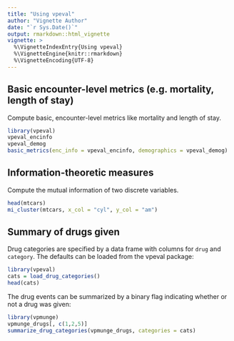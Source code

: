 ```yaml
---
title: "Using vpeval"
author: "Vignette Author"
date: "`r Sys.Date()`"
output: rmarkdown::html_vignette
vignette: >
  %\VignetteIndexEntry{Using vpeval}
  %\VignetteEngine{knitr::rmarkdown}
  %\VignetteEncoding{UTF-8}
---
```


## Basic encounter-level metrics (e.g. mortality, length of stay)

Compute basic, encounter-level metrics like mortality and length of stay.
```r
library(vpeval)
vpeval_encinfo
vpeval_demog
basic_metrics(enc_info = vpeval_encinfo, demographics = vpeval_demog)
```


## Information-theoretic measures

Compute the mutual information of two discrete variables.
```r
head(mtcars)
mi_cluster(mtcars, x_col = "cyl", y_col = "am")
```

## Summary of drugs given

Drug categories are specified by a data frame with columns for `drug` and `category`. The defaults can be loaded from the vpeval package:
```r
library(vpeval)
cats = load_drug_categories()
head(cats)
```
The drug events can be summarized by a binary flag indicating whether or not a drug was given:
```r
library(vpmunge)
vpmunge_drugs[, c(1,2,5)]
summarize_drug_categories(vpmunge_drugs, categories = cats)
```

## 

